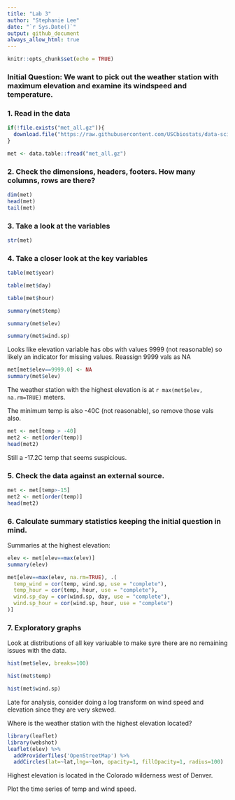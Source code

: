 ```yaml
---
title: "Lab 3"
author: "Stephanie Lee"
date: "`r Sys.Date()`"
output: github_document
always_allow_html: true
---
```


```r
knitr::opts_chunk$set(echo = TRUE)
```
### Initial Question: We want to pick out the weather station with maximum elevation and examine its windspeed and temperature.


### 1. Read in the data
```r
if(!file.exists("met_all.gz")){
  download.file("https://raw.githubusercontent.com/USCbiostats/data-science-data/master/02_met/met_all.gz", "met_all.gz", method="libcurl", timeout = 60)
}

met <- data.table::fread("met_all.gz")
```

### 2. Check the dimensions, headers, footers. How many columns, rows are there?

```r
dim(met)
head(met)
tail(met)
```
### 3. Take a look at the variables
```r
str(met)
```

### 4. Take a closer look at the key variables
```r
table(met$year)
```

```r
table(met$day)
```

```r
table(met$hour)
```

```r
summary(met$temp)
```

```r
summary(met$elev)
```

```r
summary(met$wind.sp)
```

Looks like elevation variable has obs with values 9999 (not reasonable) so likely an indicator for missing values. Reassign 9999 vals as NA
```r
met[met$elev==9999.0] <- NA
summary(met$elev)
```

The weather station with the highest elevation is at `r max(met$elev, na.rm=TRUE)` meters.

The minimum temp is also -40C (not reasonable), so remove those vals also.
```r
met <- met[temp > -40]
met2 <- met[order(temp)]
head(met2)
```
Still a -17.2C temp that seems suspicious.

### 5. Check the data against an external source.
```r
met <- met[temp>-15]
met2 <- met[order(temp)]
head(met2)
```
### 6. Calculate summary statistics keeping the initial question in mind.
Summaries at the highest elevation:
```r
elev <- met[elev==max(elev)]
summary(elev)
```

```r
met[elev==max(elev, na.rm=TRUE), .(
  temp_wind = cor(temp, wind.sp, use = "complete"),
  temp_hour = cor(temp, hour, use = "complete"),
  wind.sp_day = cor(wind.sp, day, use = "complete"),
  wind.sp_hour = cor(wind.sp, hour, use = "complete")
)]
```

### 7. Exploratory graphs
Look at distributions of all key variuable to make syre there are no remaining issues with the data.
```r
hist(met$elev, breaks=100)
```
```r
hist(met$temp)
```
```r
hist(met$wind.sp)
```
Late for analysis, consider doing a log transform on wind speed and elevation since they are very skewed.

Where is the weather station with the highest elevation located?
```r
library(leaflet)
library(webshot)
leaflet(elev) %>%
  addProviderTiles('OpenStreetMap') %>% 
  addCircles(lat=~lat,lng=~lon, opacity=1, fillOpacity=1, radius=100)
```

Highest elevation is located in the Colorado wilderness west of Denver.

Plot the time series of temp and wind speed.
```r
```

